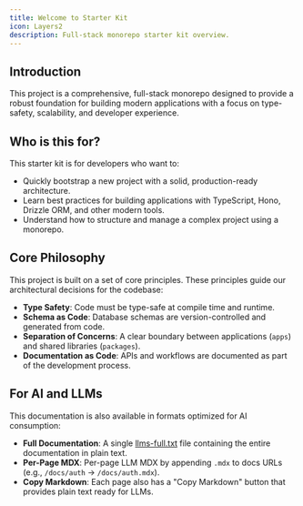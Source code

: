 ```yaml
---
title: Welcome to Starter Kit
icon: Layers2
description: Full-stack monorepo starter kit overview.
---
```


## Introduction

This project is a comprehensive, full-stack monorepo designed to provide a robust foundation
for building modern applications with a focus on type-safety, scalability, and developer experience.

## Who is this for?

This starter kit is for developers who want to:

*   Quickly bootstrap a new project with a solid, production-ready architecture.
*   Learn best practices for building applications with TypeScript, Hono, Drizzle ORM,
and other modern tools.
*   Understand how to structure and manage a complex project using a monorepo.

## Core Philosophy

This project is built on a set of core principles.
These principles guide our architectural decisions for the codebase:

*   **Type Safety**: Code must be type-safe at compile time and runtime.
*   **Schema as Code**: Database schemas are version-controlled and generated from code.
*   **Separation of Concerns**: A clear boundary between applications (`apps`)
and shared libraries (`packages`).
*   **Documentation as Code**: APIs and workflows are documented as part of the development process.

## For AI and LLMs

This documentation is also available in formats optimized for AI consumption:

*   **Full Documentation**: A single [llms-full.txt](/llms-full.txt) file containing the entire 
documentation in plain text.
*   **Per-Page MDX**: Per-page LLM MDX by appending `.mdx` to docs URLs (e.g., `/docs/auth` → `/docs/auth.mdx`).
*   **Copy Markdown**: Each page also has a "Copy Markdown" button
that provides plain text ready for LLMs.
